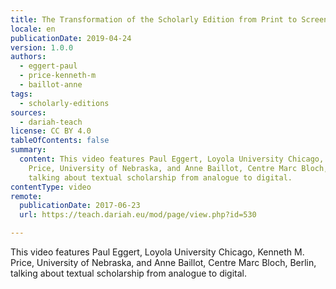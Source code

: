 ```yaml
---
title: The Transformation of the Scholarly Edition from Print to Screen
locale: en
publicationDate: 2019-04-24
version: 1.0.0
authors:
  - eggert-paul
  - price-kenneth-m
  - baillot-anne
tags:
  - scholarly-editions
sources:
  - dariah-teach
license: CC BY 4.0
tableOfContents: false
summary:
  content: This video features Paul Eggert, Loyola University Chicago, Kenneth M.
    Price, University of Nebraska, and Anne Baillot, Centre Marc Bloch, Berlin,
    talking about textual scholarship from analogue to digital.
contentType: video
remote:
  publicationDate: 2017-06-23
  url: https://teach.dariah.eu/mod/page/view.php?id=530

---
```


This video features Paul Eggert, Loyola University Chicago, Kenneth M. Price, University of Nebraska, and Anne Baillot, Centre Marc Bloch, Berlin, talking about textual scholarship from analogue to digital.

<VideoCard
  title="The Transformation of the Scholarly Edition from Print to Screen"
  id="cKkVCzms-Sk"
  image="images/paul-eggert.png"
/>
